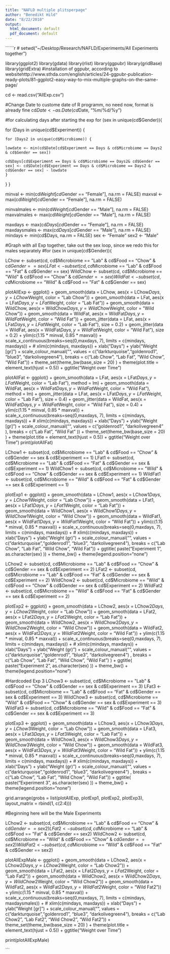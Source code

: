 ```yaml
---
title: "NAFLD multiple plitsperpage"
author: "Benedikt Hild"
date: "8/22/2018"
output:
  html_document: default
  pdf_document: default
---
```


``````r

# setwd("~/Desktop/Research/NAFLD/Experiments/All Experiments together")

library(ggplot2)
library(gdata)
library(rlist)
library(ggpubr)
library(gridBase)
library(gridExtra)
#installation of ggpubr, according to websitehttp://www.sthda.com/english/articles/24-ggpubr-publication-ready-plots/81-ggplot2-easy-way-to-mix-multiple-graphs-on-the-same-page/

cd <- read.csv("AllExp.csv")


#Change Date to custome date of R programm, no need now, format is already fine
cd$Date <- as.Date(cd$Date, "%m/%d/%y")

#for calculating days after starting the exp
for (sex in unique(cd$Gender)){

  for (Days in unique(cd$Experiment)) {
  
    for (Days2 in unique(cd$Microbiome)) {
    
    lowdate <- min(cd$Date[cd$Experiment == Days & cd$Microbiome == Days2 & cd$Gender == sex])
  
    cd$Days[cd$Experiment == Days & cd$Microbiome == Days2& cd$Gender == sex] <- cd$Date[cd$Experiment == Days & cd$Microbiome == Days2 & cd$Gender == sex] - lowdate
    }
  }
}

minval <- min(cd$Weight[cd$Gender == "Female"], na.rm = FALSE)
maxval <- max(cd$Weight[cd$Gender == "Female"], na.rm = FALSE)

minvalmales <- min(cd$Weight[cd$Gender == "Male"], na.rm = FALSE)
maxvalmales <- max(cd$Weight[cd$Gender == "Male"], na.rm = FALSE)

maxdays <- max(cd$Days[cd$Gender == "Female"], na.rm = FALSE)
maxdaysmales <- max(cd$Days[cd$Gender == "Male"], na.rm = FALSE)
mindays <- min(cd$Days, na.rm = FALSE)
sex <- "Female"
sex2 <- "Male"

#Graph with all Exp together, take out the sex loop, since we redo this for males separately
#for (sex in unique(cd$Gender)){
    
LChow <- subset(cd, cd$Microbiome == "Lab" & cd$Food == "Chow" & cd$Gender == sex)
LFat <- subset(cd, cd$Microbiome == "Lab" & cd$Food == "Fat"  & cd$Gender == sex)
WildChow <- subset(cd, cd$Microbiome == "Wild" & cd$Food == "Chow" & cd$Gender == sex)
WildFat <- subset(cd, cd$Microbiome == "Wild" & cd$Food == "Fat" & cd$Gender == sex)

plotAllExp <- ggplot() +
  geom_smooth(data = LChow, aes(x = LChow$Days, y = LChow$Weight, color = "Lab Chow")) +
  geom_smooth(data = LFat, aes(x = LFat$Days, y = LFat$Weight, color = "Lab Fat")) +
  geom_smooth(data = WildChow, aes(x = WildChow$Days, y = WildChow$Weight, color = "Wild Chow")) +
  geom_smooth(data = WildFat, aes(x = WildFat$Days, y = WildFat$Weight, color = "Wild Fat")) +
   geom_jitter(data = LFat, aes(x = LFat$Days, y = LFat$Weight, color = "Lab Fat"), size = 0.2) +
  geom_jitter(data = WildFat, aes(x = WildFat$Days, y = WildFat$Weight, color = "Wild Fat"), size = 0.2) +
  ylim(c(1.15 * minval, 0.85 * maxval)) +
  scale_x_continuous(breaks=seq(0,maxdays, 7), limits = c(mindays, maxdays)) +
 # xlim(c(mindays, maxdays)) +
  xlab("Days") +
  ylab("Weight [gr]") +
  scale_colour_manual("", values = c("darkturquoise","goldenrod1", "blue3", "darkolivegreen4"), breaks = c("Lab Chow", "Lab Fat", "Wild Chow", "Wild Fat")) +
  theme_set(theme_bw(base_size = 20) ) +
    theme(plot.title = element_text(hjust = 0.5)) +
      ggtitle("Weight over Time")


plotAllFat <- ggplot() +
  geom_smooth(data = LFat, aes(x = LFat$Days, y = LFat$Weight, color = "Lab Fat"), method =  lm) +
  geom_smooth(data = WildFat, aes(x = WildFat$Days, y = WildFat$Weight, color = "Wild Fat"), method = lm) +
   geom_jitter(data = LFat, aes(x = LFat$Days, y = LFat$Weight, color = "Lab Fat"), size = 0.4) +
  geom_jitter(data = WildFat, aes(x = WildFat$Days, y = WildFat$Weight, color = "Wild Fat"), size = 0.4) +
  ylim(c(1.15 * minval, 0.85 * maxval)) +
  scale_x_continuous(breaks=seq(0,maxdays, 7), limits = c(mindays, maxdays)) +
 # xlim(c(mindays, maxdays)) +
  xlab("Days") +
  ylab("Weight [gr]") +
  scale_colour_manual("", values = c("goldenrod1", "darkolivegreen4" ), breaks = c("Lab Fat", "Wild Fat" )) +
  theme_set(theme_bw(base_size = 20) ) +
    theme(plot.title = element_text(hjust = 0.5)) +
      ggtitle("Weight over Time")
print(plotAllFat)

LChow1 <- subset(cd, cd$Microbiome == "Lab" & cd$Food == "Chow" & cd$Gender == sex & cd$Experiment == 1)
LFat1 <- subset(cd, cd$Microbiome == "Lab" & cd$Food == "Fat"  & cd$Gender == sex & cd$Experiment == 1)
WildChow1 <- subset(cd, cd$Microbiome == "Wild" & cd$Food == "Chow" & cd$Gender == sex & cd$Experiment == 1)
WildFat1 <- subset(cd, cd$Microbiome == "Wild" & cd$Food == "Fat" & cd$Gender == sex & cd$Experiment == 1)

plotExp1 <- ggplot() +
  geom_smooth(data = LChow1, aes(x = LChow1$Days, y = LChow1$Weight, color = "Lab Chow")) +
  geom_smooth(data = LFat1, aes(x = LFat1$Days, y = LFat1$Weight, color = "Lab Fat")) +
  geom_smooth(data = WildChow1, aes(x = WildChow1$Days, y = WildChow1$Weight, color = "Wild Chow")) +
  geom_smooth(data = WildFat1, aes(x = WildFat1$Days, y = WildFat1$Weight, color = "Wild Fat")) +
  ylim(c(1.15 * minval, 0.85 * maxval)) +
  scale_x_continuous(breaks=seq(0,maxdays, 7), limits = c(mindays, maxdays)) +
 # xlim(c(mindays, maxdays)) +
  xlab("Days") +
  ylab("Weight (gr)") +
  scale_colour_manual("", values = c("darkturquoise","goldenrod1", "blue3", "darkolivegreen4"), breaks = c("Lab Chow", "Lab Fat", "Wild Chow", "Wild Fat")) +
  ggtitle( paste("Experiment 1", as.character(sex) )) +
  theme_bw() +
  theme(legend.position="none")


LChow2 <- subset(cd, cd$Microbiome == "Lab" & cd$Food == "Chow" & cd$Gender == sex & cd$Experiment == 2)
LFat2 <- subset(cd, cd$Microbiome == "Lab" & cd$Food == "Fat"  & cd$Gender == sex & cd$Experiment == 2)
WildChow2 <- subset(cd, cd$Microbiome == "Wild" & cd$Food == "Chow" & cd$Gender == sex & cd$Experiment == 2)
WildFat2 <- subset(cd, cd$Microbiome == "Wild" & cd$Food == "Fat" & cd$Gender == sex & cd$Experiment == 2)

plotExp2 <- ggplot() +
  geom_smooth(data = LChow2, aes(x = LChow2$Days, y = LChow2$Weight, color = "Lab Chow")) +
  geom_smooth(data = LFat2, aes(x = LFat2$Days, y = LFat2$Weight, color = "Lab Fat")) +
  geom_smooth(data = WildChow2, aes(x = WildChow2$Days, y = WildChow2$Weight, color = "Wild Chow")) +
  geom_smooth(data = WildFat2, aes(x = WildFat2$Days, y = WildFat2$Weight, color = "Wild Fat")) +
  ylim(c(1.15 * minval, 0.85 * maxval)) +
  scale_x_continuous(breaks=seq(0,maxdays, 7), limits = c(mindays, maxdays)) +
 # xlim(c(mindays, maxdays)) +
  xlab("Days") +
  ylab("Weight (gr)") +
  scale_colour_manual("", values = c("darkturquoise","goldenrod1", "blue3", "darkolivegreen4") ,
                      breaks = c("Lab Chow", "Lab Fat", "Wild Chow", "Wild Fat")
                      ) +
  ggtitle( paste("Experiment 2", as.character(sex) )) +
  theme_bw() +
   theme(legend.position="none") 


#Hardcoded Exp 3
LChow3 <- subset(cd, cd$Microbiome == "Lab" & cd$Food == "Chow" & cd$Gender == sex & cd$Experiment == 3)
LFat3 <- subset(cd, cd$Microbiome == "Lab" & cd$Food == "Fat"  & cd$Gender == sex & cd$Experiment == 3)
WildChow3 <- subset(cd, cd$Microbiome == "Wild" & cd$Food == "Chow" & cd$Gender == sex & cd$Experiment == 3)
WildFat3 <- subset(cd, cd$Microbiome == "Wild" & cd$Food == "Fat" & cd$Gender == sex & cd$Experiment == 3)


plotExp3 <- ggplot() +
  geom_smooth(data = LChow3, aes(x = LChow3$Days, y = LChow3$Weight, color = "Lab Chow")) +
  geom_smooth(data = LFat3, aes(x = LFat3$Days, y = LFat3$Weight, color = "Lab Fat")) +
  geom_smooth(data = WildChow3, aes(x = WildChow3$Days, y = WildChow3$Weight, color = "Wild Chow")) +
  geom_smooth(data = WildFat3, aes(x = WildFat3$Days, y = WildFat3$Weight, color = "Wild Fat")) +
  ylim(c(1.15 * minval, 0.85 * maxval)) +
  scale_x_continuous(breaks=seq(0,maxdays, 7), limits = c(mindays, maxdays)) +
 # xlim(c(mindays, maxdays)) +
  xlab("Days") +
  ylab("Weight (gr)") +
  scale_colour_manual("", values = c("darkturquoise","goldenrod1", "blue3", "darkolivegreen4") ,
                      breaks = c("Lab Chow", "Lab Fat", "Wild Chow", "Wild Fat")) +
  ggtitle( paste("Experiment 3", as.character(sex) )) +
  theme_bw() +
   theme(legend.position="none") 


grid.arrange(grobs = list(plotAllExp,
         plotExp1, plotExp2, plotExp3),
          layout_matrix = rbind(1, c(2:4)))
  
#Beginning here will be the Male Experiments

   
LChow2 <- subset(cd, cd$Microbiome == "Lab" & cd$Food == "Chow" & cd$Gender == sex2)
LFat2 <- subset(cd, cd$Microbiome == "Lab" & cd$Food == "Fat"  & cd$Gender == sex2)
WildChow2 <- subset(cd, cd$Microbiome == "Wild" & cd$Food == "Chow" & cd$Gender == sex2)
WildFat2 <- subset(cd, cd$Microbiome == "Wild" & cd$Food == "Fat" & cd$Gender == sex2)

plotAllExpMale <- ggplot() +
  geom_smooth(data = LChow2, aes(x = LChow2$Days, y = LChow2$Weight, color = "Lab Chow2")) +
  geom_smooth(data = LFat2, aes(x = LFat2$Days, y = LFat2$Weight, color = "Lab Fat2")) +
  geom_smooth(data = WildChow2, aes(x = WildChow2$Days, y = WildChow2$Weight, color = "Wild Chow2")) +
  geom_smooth(data = WildFat2, aes(x = WildFat2$Days, y = WildFat2$Weight, color = "Wild Fat2")) +
  ylim(c(1.15 * minval, 0.85 * maxval)) +
  scale_x_continuous(breaks=seq(0,maxdays, 7), limits = c(mindays, maxdaysmales)) +
 # xlim(c(mindays, maxdays)) +
  xlab("Days") +
  ylab("Weight [gr]") +
  scale_colour_manual("", values = c("darkturquoise","goldenrod1", "blue3", "darkolivegreen4"), breaks = c("Lab Chow2", "Lab Fat2", "Wild Chow2", "Wild Fat2")) +
  theme_set(theme_bw(base_size = 20) ) +
    theme(plot.title = element_text(hjust = 0.5)) +
      ggtitle("Weight over Time")

print(plotAllExpMale)

  
```
